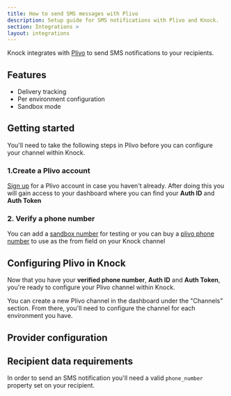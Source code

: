 ```yaml
---
title: How to send SMS messages with Plivo
description: Setup guide for SMS notifications with Plivo and Knock.
section: Integrations >
layout: integrations
---
```



Knock integrates with [Plivo](https://www.plivo.com/) to send SMS notifications to your recipients.

## Features

- Delivery tracking
- Per environment configuration
- Sandbox mode

## Getting started

You'll need to take the following steps in Plivo before you can configure your channel within Knock.

### 1.Create a Plivo account

[Sign up](https://console.plivo.com/accounts/register/) for a Plivo account in case you haven't already.
After doing this you will gain access to your dashboard where you can find your **Auth ID** and **Auth Token**

### 2. Verify a phone number

You can add a [sandbox number](https://console.plivo.com/phone-numbers/sandbox-numbers/) for testing or you can buy a
[plivo phone number](https://console.plivo.com/active-phone-numbers/) to use as the from field on your Knock channel

## Configuring Plivo in Knock

Now that you have your **verified phone number**, **Auth ID** and **Auth Token**, you're ready to configure your Plivo channel within Knock.

You can create a new Plivo channel in the dashboard under the "Channels" section. From there, you'll need to configure the channel for each environment you have.

## Provider configuration

<Attributes>
  <Attribute
    name="Authentication ID"
    type="string*"
    description="The authentication ID from Plivo"
  />
  <Attribute
    name="Authentication token"
    type="string*"
    description="The authentication token from Plivo."
  />
  <Attribute
    name="From phone number"
    type="string*"
    description="The phone number to send messages from."
  />
  <Attribute
    name="Short code"
    type="string*"
    description="The short code to send messages from."
  />
  <Attribute
    name="Sender ID"
    type="string*"
    description="The Sender ID to send messages from."
  />
</Attributes>

## Recipient data requirements

In order to send an SMS notification you'll need a valid `phone_number` property set on your recipient.
